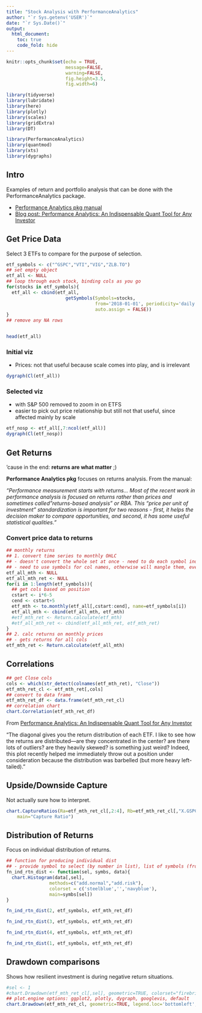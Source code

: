 ```yaml
---
title: "Stock Analysis with PerformanceAnalytics"
author: "`r Sys.getenv('USER')`"
date: "`r Sys.Date()`"
output: 
  html_document:
    toc: true
    code_fold: hide
---
```


```r
knitr::opts_chunk$set(echo = TRUE,
                      message=FALSE,
                      warning=FALSE,
                      fig.height=3.5,
                      fig.width=6)

library(tidyverse)
library(lubridate)
library(here)
library(plotly)
library(scales)
library(gridExtra)
library(DT)

library(PerformanceAnalytics)
library(quantmod)
library(xts)
library(dygraphs)

```

## Intro

Examples of return and portfolio analysis that can be done with the PerformanceAnalytics package.

* [Performance Analytics pkg manual](https://cran.r-project.org/web/packages/PerformanceAnalytics/PerformanceAnalytics.pdf)
* [Blog post: Performance Analytics: An Indispensable Quant Tool for Any Investor](https://franklinparker.com/2019/02/16/performanceanalytics-an-indespensible-quant-tool-for-any-investor/)

## Get Price Data

Select 3 ETFs to compare for the purpose of selection.

```r
etf_symbols <- c("^GSPC","VTI","VIG","ZLB.TO")
## set empty object
etf_all <- NULL
## loop through each stock, binding cols as you go
for(stocks in etf_symbols){
  etf_all <- cbind(etf_all,
                      getSymbols(Symbols=stocks, 
                                 from='2018-01-01', periodicity='daily', 
                                 auto.assign = FALSE))
}
## remove any NA rows


head(etf_all)

```

### Initial viz

* Prices: not that useful because scale comes into play, and is irrelevant

```r
dygraph(Cl(etf_all))
```

### Selected viz

* with S&P 500 removed to zoom in on ETFS
* easier to pick out price relationship but still not that useful, since affected mainly by scale

```r
etf_nosp <- etf_all[,7:ncol(etf_all)]
dygraph(Cl(etf_nosp))
```

## Get Returns

'cause in the end: **returns are what matter** ;)

**Performance Analytics pkg** focuses on returns analysis. From the manual:

*"Performance measurement starts with returns... Most of the recent work
in performance analysis is focused on returns rather than prices and sometimes called
"returns-based analysis" or RBA. This “price per unit of investment” standardization is important
for two reasons - first, it helps the decision maker to compare opportunities, and second, it has some
useful statistical qualities."*

### Convert price data to returns

```r
## monthly returns
## 1. convert time series to monthly OHLC
## - doesn't convert the whole set at once - need to do each symbol individually
## - need to use symbols for col names, otherwise will mangle them, even though already there
etf_all_mth <- NULL
etf_all_mth_ret <- NULL
for(i in 1:length(etf_symbols)){
  ## get cols based on position
  cstart <- i*6-5
  cend <- cstart+5
  etf_mth <- to.monthly(etf_all[,cstart:cend], name=etf_symbols[i])
  etf_all_mth <- cbind(etf_all_mth, etf_mth)
  #etf_mth_ret <- Return.calculate(etf_mth)
  #etf_all_mth_ret <- cbind(etf_all_mth_ret, etf_mth_ret)
}
## 2. calc returns on monthly prices
## - gets returns for all cols
etf_mth_ret <- Return.calculate(etf_all_mth)
```

## Correlations

```r
## get Close cols
cols <- which(str_detect(colnames(etf_mth_ret), "Close"))
etf_mth_ret_cl <- etf_mth_ret[,cols]
## convert to data frame 
etf_mth_ret_df <- data.frame(etf_mth_ret_cl)
## correlation chart
chart.Correlation(etf_mth_ret_df)
```

From [Performance Analytics: An Indispensable Quant Tool for Any Investor](https://franklinparker.com/2019/02/16/performanceanalytics-an-indespensible-quant-tool-for-any-investor/)

"The diagonal gives you the return distribution of each ETF. I like to see how the returns are distributed—are they concentrated in the center? are there lots of outliers? are they heavily skewed? is something just weird? Indeed, this plot recently helped me immediately throw out a position under consideration because the distribution was barbelled (but more heavy left-tailed)."

## Upside/Downside Capture

Not actually sure how to interpret.

```r
chart.CaptureRatios(Ra=etf_mth_ret_cl[,2:4], Rb=etf_mth_ret_cl[,"X.GSPC.Close"], colorset="dodgerblue4",
    main="Capture Ratio")
```

## Distribution of Returns

Focus on individual distribution of returns.

```r
## function for producing individual dist
## - provide symbol to select (by number in list), list of symbols (from start), dataset of returns as data frame
fn_ind_rtn_dist <- function(sel, symbs, data){
  chart.Histogram(data[,sel],
                methods=c("add.normal","add.risk"),
                colorset = c('steelblue','','navyblue'),
                main=symbs[sel])
}
```

```r
fn_ind_rtn_dist(2, etf_symbols, etf_mth_ret_df)
```

```r
fn_ind_rtn_dist(3, etf_symbols, etf_mth_ret_df)
```

```r
fn_ind_rtn_dist(4, etf_symbols, etf_mth_ret_df)
```

```r
fn_ind_rtn_dist(1, etf_symbols, etf_mth_ret_df)
```


## Drawdown comparisons

Shows how resilient investment is during negative return situations.

```r
#sel <- 1
#chart.Drawdown(etf_mth_ret_cl[,sel], geometric=TRUE, colorset="firebrick4", main=etf_symbols[sel])
## plot.engine options: ggplot2, plotly, dygraph, googlevis, default
chart.Drawdown(etf_mth_ret_cl, geometric=TRUE, legend.loc='bottomleft', plot.engine="dygraph")

```

